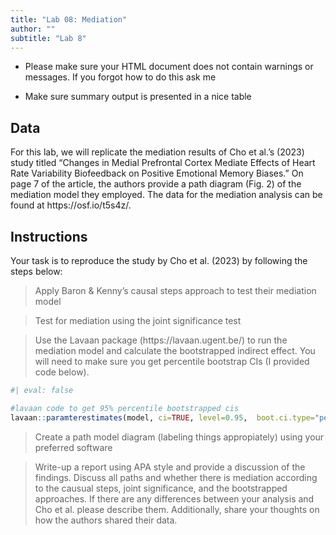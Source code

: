 ```yaml
---
title: "Lab 08: Mediation"
author: ""
subtitle: "Lab 8"
---
```


- Please make sure your HTML document does not contain warnings or messages. If you forgot how to do this  ask me 

- Make sure summary output is presented in a nice table


## Data

For this lab, we will replicate the mediation results of Cho et al.'s (2023) study titled "Changes in Medial Prefrontal Cortex Mediate Effects of Heart Rate Variability Biofeedback on Positive Emotional Memory Biases." On page 7 of the article, the authors provide a path diagram (Fig. 2) of the mediation model they employed. The data for the mediation analysis can be found at https://osf.io/t5s4z/.

## Instructions

Your task is to reproduce the study by Cho et al. (2023) by following the steps below:

> Apply Baron & Kenny's causal steps approach to test their mediation model

> Test for mediation using the joint significance test

> Use the Lavaan package (https://lavaan.ugent.be/) to run the mediation model and calculate the bootstrapped indirect effect. You will need to make sure you get percentile bootstrap CIs (I provided code below). 

```r
#| eval: false

#lavaan code to get 95% percentile bootstrapped cis
lavaan::paramterestimates(model, ci=TRUE, level=0.95,  boot.ci.type="perc")

```

> Create a path model diagram (labeling things appropiately) using your preferred software

> Write-up a report using APA style and provide a discussion of the findings. Discuss all paths and whether there is mediation according to the causual steps, joint significance, and the bootstrapped approaches. If there are any differences between your analysis and Cho et al. please describe them. 
Additionally, share your thoughts on how the authors shared their data.


